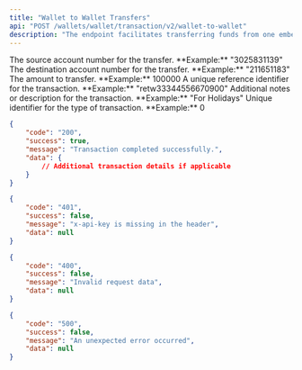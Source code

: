 ```yaml
---
title: "Wallet to Wallet Transfers"
api: "POST /wallets/wallet/transaction/v2/wallet-to-wallet"
description: "The endpoint facilitates transferring funds from one embedly wallet to another embedly wallet."
---
```


<ParamField body="fromAccount" type="string" required>
	The source account number for the transfer. **Example:** "3025831139"
</ParamField>

<ParamField body="toAccount" type="string" required>
	The destination account number for the transfer. **Example:** "211651183"
</ParamField>

<ParamField body="amount" type="number" required>
	The amount to transfer. **Example:** 100000
</ParamField>

<ParamField body="transactionReference" type="string" required>
	A unique reference identifier for the transaction. **Example:**
	"retw33344556670900"
</ParamField>

<ParamField body="remarks" type="string">
	Additional notes or description for the transaction. **Example:** "For
	Holidays"
</ParamField>

<ParamField body="transactionTypeId" type="number">
	Unique identifier for the type of transaction. **Example:** 0
</ParamField>

<ResponseExample>

```json 200 OK
{
	"code": "200",
	"success": true,
	"message": "Transaction completed successfully.",
	"data": {
		// Additional transaction details if applicable
	}
}
```

```json 401 Unauthorized
{
	"code": "401",
	"success": false,
	"message": "x-api-key is missing in the header",
	"data": null
}
```

```json 400 Bad Request
{
	"code": "400",
	"success": false,
	"message": "Invalid request data",
	"data": null
}
```

```json 500 Internal Server Error
{
	"code": "500",
	"success": false,
	"message": "An unexpected error occurred",
	"data": null
}
```

</ResponseExample>
